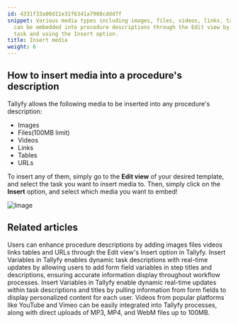 ```yaml
---
id: 4331f33a00d11e31f6341a7908cddd7f
snippet: Various media types including images, files, videos, links, tables, and URLs
  can be embedded into procedure descriptions through the Edit view by selecting a
  task and using the Insert option.
title: Insert media
weight: 6
---
```


## How to insert media into a procedure's description

Tallyfy allows the following media to be inserted into any procedure's description:

- Images
- Files(100MB limit)
- Videos
- Links
- Tables
- URLs

To insert any of them, simply go to the **Edit view** of your desired template, and select the task you want to insert media to. Then, simply click on the **Insert** option, and select which media you want to embed!

![Image](https://screenshots.tallyfy.com/tallyfy%2Fpro%2Fdesktop-light-add-media-to-tasks.png)


## Related articles
<CardGrid>
<LinkTitleCard header="<b>Templates > Insert media</b>" href="/products/pro/documenting/templates/insert-media/" > Users can enhance procedure descriptions by adding images files videos links tables and URLs through the Edit view's Insert option in Tallyfy. </LinkTitleCard>
<LinkTitleCard header="<b>Variables > Insert variables</b>" href="/products/pro/documenting/templates/variables/how-can-i-use-insert-variables-in-tallyfy/" > Insert Variables in Tallyfy enables dynamic task descriptions with real-time updates by allowing users to add form field variables in step titles and descriptions, ensuring accurate information display throughout workflow processes. </LinkTitleCard>
<LinkTitleCard header="<b>Variables > Insert variables</b>" href="/products/pro/documenting/templates/variables/how-can-i-use-insert-variables-in-tallyfy/" > Insert Variables in Tallyfy enable dynamic real-time updates within task descriptions and titles by pulling information from form fields to display personalized content for each user. </LinkTitleCard>
<LinkTitleCard header="<b>Edit Task > Add videos to a task</b>" href="/products/pro/tracking-and-tasks/tasks/edit-task/how-can-i-add-videos-to-my-tallyfy-process/" > Videos from popular platforms like YouTube and Vimeo can be easily integrated into Tallyfy processes, along with direct uploads of MP3, MP4, and WebM files up to 100MB. </LinkTitleCard>
</CardGrid>